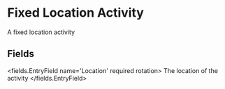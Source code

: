 
# Fixed Location Activity 

A fixed location activity


## Fields

<fields.EntryField name='Location' required rotation>
     The location of the activity
</fields.EntryField>
